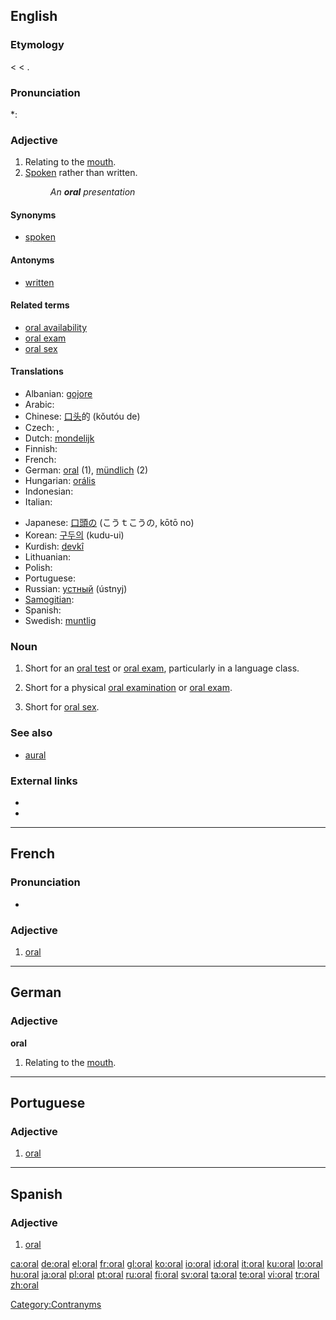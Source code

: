 {{also|Oral}}
==English==

===Etymology===
< {{NL.}} {{term|oralis||of the mouth}} < {{etyl|la}} {{term|os||the mouth}}.

===Pronunciation===
*: {{rhymes|ɔːrəl}}

===Adjective===
{{en-adj|-}}

# Relating to the [[mouth]].
# [[spoken|Spoken]] rather than written.
#: ''An '''oral''' presentation''

====Synonyms====
* [[spoken]]

====Antonyms====
* [[written]]

====Related terms====
* [[oral availability]]
* [[oral exam]]
* [[oral sex]]

====Translations====
{{trans-top}}
* Albanian: [[gojore]]
* Arabic: {{Arab|[[شفهي]]}} {{IPAchar|(šáfahi)}}
* Chinese: [[口头]]的 (kǒutóu de)
* Czech: {{t-|cs|ústní}}, {{t-|cs|orální}}
* Dutch: [[mondelijk]]
* Finnish: {{t+|fi|suullinen}}
* French: {{t+|fr|oral}}
* German: [[oral]] (1), [[mündlich]] (2)
* Hungarian: [[orális]]
* Indonesian: {{t-|id|lisan|xs=Indonesian}}
* Italian: {{t-|it|orale}}
{{trans-mid}}
* Japanese: [[口頭の]] (こうｔこうの, kōtō no)
* Korean: [[구두의]] (kudu-ui)
* Kurdish: [[devkî]]
* Lithuanian: {{t|lt|oralinis|xs=Lithuanian}}
* Polish: {{t|pl|ustny}}
* Portuguese: {{t+|pt|oral}}
* Russian: [[устный]] (ústnyj)
* [[Samogitian]]: {{tø|bat-smg|oralėnės}}
* Spanish: {{t-|es|oral}}
* Swedish: [[muntlig]]
{{trans-bottom}}

===Noun===
{{en-noun}}

# {{countable}} Short for an [[oral test]] or [[oral exam]], particularly in a language class.
# {{countable}} Short for a physical [[oral examination]] or [[oral exam]].
# {{uncountable}} Short for [[oral sex]].

===See also===
* [[aural]]

===External links===
* {{R:Webster 1913}}
* {{R:Century 1911}}

[[Category:Contranyms]]

----

==French==

===Pronunciation===
* {{IPA|/ɔʁal/|lang=fr}}

===Adjective===
{{fr-adj-al|or|ɔʁ}}

# [[oral]]

----

==German==

===Adjective===
'''oral'''

# Relating to the [[mouth]].

----

==Portuguese==

===Adjective===
{{pt-adj-mf|pl=orais}}

# [[oral]]

----

==Spanish==

===Adjective===
{{es-adj|pl=orales}}

# [[#English|oral]]

[[ca:oral]]
[[de:oral]]
[[el:oral]]
[[fr:oral]]
[[gl:oral]]
[[ko:oral]]
[[io:oral]]
[[id:oral]]
[[it:oral]]
[[ku:oral]]
[[lo:oral]]
[[hu:oral]]
[[ja:oral]]
[[pl:oral]]
[[pt:oral]]
[[ru:oral]]
[[fi:oral]]
[[sv:oral]]
[[ta:oral]]
[[te:oral]]
[[vi:oral]]
[[tr:oral]]
[[zh:oral]]
